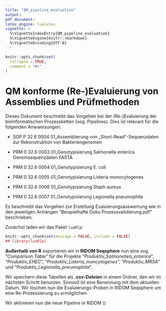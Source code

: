 ```yaml
---
title: "QM_pipeline_evaluation"
output:
pdf_document:   
latex_engine: lualatex
vignette: >
  %\VignetteIndexEntry{QM_pipeline_evaluation}
  %\VignetteEngine{knitr::rmarkdown}
  %\VignetteEncoding{UTF-8}
---
```


```r
knitr::opts_chunk$set(
  collapse = TRUE,
  comment = "#>"
)
```

# QM konforme (Re-)Evaluierung von Assemblies und Prüfmethoden

Dieses Dokument beschreibt das Vorgehen bei der (Re-)Evaluierung der bioinformatischen Prozessketten (sog. Pipelines). Dies ist relevant für die folgenden Anwweisungen:

-   SOP P 32.6 0004 01_Assemblierung von „Short-Read“-Sequenzdaten zur Rekonstruktion von Bakteriengenomen

-   PRM 0 32.6 0003 01_Genotypisierung Salmonella enterica Genomsequenzdaten FASTA

-   PRM 0 32.6 0004 01_Genotypisierung E. coli

-   PRM 0 32.6 0005 01_Genotypisierung Listeria monocytogenes

-   PRM 0 32.6 0006 01_Genotypisierung Staph aureus

-   PRM 0 32.6 0007 01_Genotypisierung Legionella pneumophila

Es beschreibt das Vorgehen zur Erstellung Evaluierungsauswertung wie in den jeweiligen Anhängen "Beispielhafte Doku Prozessvalidierung.pdf" beschrieben.

Zunächst laden wir das Paket `luaRlp`:

```r
knitr::opts_chunk$set(message = FALSE, include = FALSE)
## library(luaRlp)
```

**Außerhalb von R** exportieren wir in **RIDOM Seqsphere** nun eine sog. "*Comparison Table*" für die Projekte "*Produktiv_Salmonellea_enterica*", "*Produktiv_EHEC*", "*Produktiv_Listeria_moncytogenes*", "*Produktiv_MRSA*" und "*Produktiv_Legionella_pneumophila*".

Wir speichern diese Tabellen als **.csv-Dateien** in einem Ordner, den wir im nächsten Schritt benutzen. Sinnvoll ist eine Benennung mit dem aktuellen Datum. Wir löschen nun die Evaluierungs-Proben in RIDOM Seqsphere um eine Re-Prozessierung zu ermöglichen.

Wir aktivieren nun die neue Pipeline in RIDOM ()

